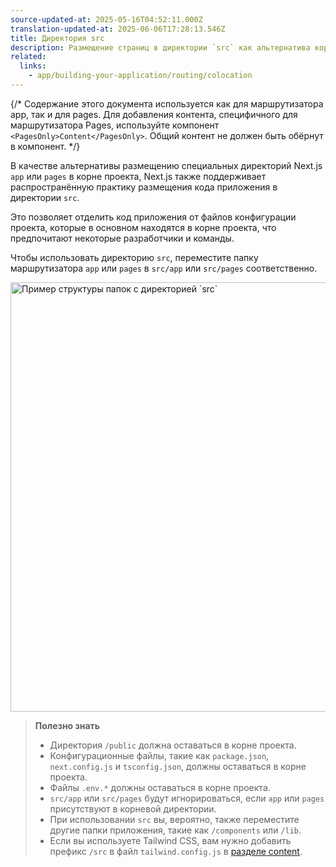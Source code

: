 ```yaml
---
source-updated-at: 2025-05-16T04:52:11.000Z
translation-updated-at: 2025-06-06T17:28:13.546Z
title: Директория src
description: Размещение страниц в директории `src` как альтернатива корневой директории `pages`.
related:
  links:
    - app/building-your-application/routing/colocation
---
```


{/* Содержание этого документа используется как для маршрутизатора app, так и для pages. Для добавления контента, специфичного для маршрутизатора Pages, используйте компонент `<PagesOnly>Content</PagesOnly>`. Общий контент не должен быть обёрнут в компонент. */}

В качестве альтернативы размещению специальных директорий Next.js `app` или `pages` в корне проекта, Next.js также поддерживает распространённую практику размещения кода приложения в директории `src`.

Это позволяет отделить код приложения от файлов конфигурации проекта, которые в основном находятся в корне проекта, что предпочитают некоторые разработчики и команды.

Чтобы использовать директорию `src`, переместите папку маршрутизатора `app` или `pages` в `src/app` или `src/pages` соответственно.

<Image
  alt="Пример структуры папок с директорией `src`"
  srcLight="/docs/light/project-organization-src-directory.png"
  srcDark="/docs/dark/project-organization-src-directory.png"
  width="1600"
  height="687"
/>

> **Полезно знать**
>
> - Директория `/public` должна оставаться в корне проекта.
> - Конфигурационные файлы, такие как `package.json`, `next.config.js` и `tsconfig.json`, должны оставаться в корне проекта.
> - Файлы `.env.*` должны оставаться в корне проекта.
> - `src/app` или `src/pages` будут игнорироваться, если `app` или `pages` присутствуют в корневой директории.
> - При использовании `src` вы, вероятно, также переместите другие папки приложения, такие как `/components` или `/lib`.
> - Если вы используете Tailwind CSS, вам нужно добавить префикс `/src` в файл `tailwind.config.js` в [разделе content](https://tailwindcss.com/docs/content-configuration).